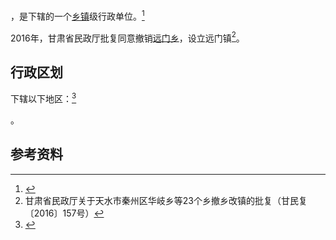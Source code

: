 {{中国乡级行政区|62/05/21/203/000}}

'''{{PAGENAMEBASE}}'''，是{{PRC admin/fullname|62/05/21/203/000|3}}下辖的一个[[乡镇|乡镇]]级行政单位。<ref>{{PRC admin/ref sgc|{{PRC admin/parent|62/05/21/203/000}}}}</ref>

2016年，甘肃省民政厅批复同意撤销[[远门乡|远门乡]]，设立远门镇<ref>甘肃省民政厅关于天水市秦州区华岐乡等23个乡撤乡改镇的批复（甘民复〔2016〕157号）</ref>。

== 行政区划 ==

{{PAGENAMEBASE}}下辖以下地区：<ref>{{PRC admin/ref sgc|62/05/21/203/000}}</ref>

{{PRC admin/children|62/05/21/203/000}}。

== 参考资料 ==

{{reflist}}

{{行政区划小作品}}
{{PRC admin/navcat|62/05/21/203/000}}